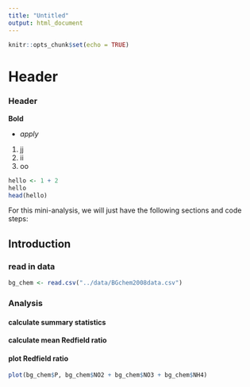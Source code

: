 ```yaml
---
title: "Untitled"
output: html_document
---
```


```r
knitr::opts_chunk$set(echo = TRUE)
```

# Header

### Header

**Bold**

-   *apply*

1.  jj
2.  ii
3.  oo

```r
hello <- 1 + 2
hello
head(hello)
```

For this mini-analysis, we will just have the following sections and code steps:

## Introduction

### read in data
```r
bg_chem <- read.csv("../data/BGchem2008data.csv")
```


### Analysis

#### calculate summary statistics

#### calculate mean Redfield ratio

#### plot Redfield ratio
```r
plot(bg_chem$P, bg_chem$NO2 + bg_chem$NO3 + bg_chem$NH4)
```


